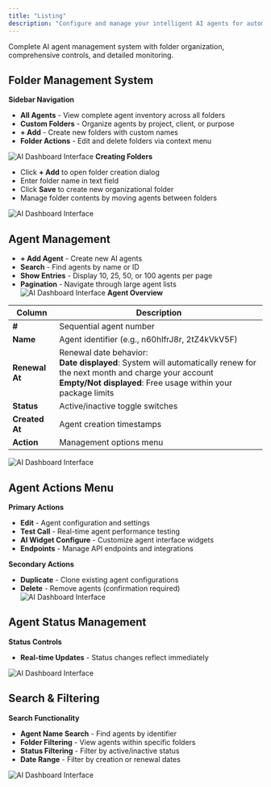 ```yaml
---
title: "Listing"
description: "Configure and manage your intelligent AI agents for automated customer interactions"
---
```


Complete AI agent management system with folder organization, comprehensive controls, and detailed monitoring.

## Folder Management System

**Sidebar Navigation**
- **All Agents** - View complete agent inventory across all folders
- **Custom Folders** - Organize agents by project, client, or purpose
- **+ Add** - Create new folders with custom names
- **Folder Actions** - Edit and delete folders via context menu


![AI Dashboard Interface](/images/ai/AI-Agents-folders.png)
**Creating Folders**
- Click **+ Add** to open folder creation dialog
- Enter folder name in text field
- Click **Save** to create new organizational folder
- Manage folder contents by moving agents between folders

![AI Dashboard Interface](/images/ai/AI-Agents-add.png)
## Agent Management

- **+ Add Agent** - Create new AI agents
- **Search** - Find agents by name or ID
- **Show Entries** - Display 10, 25, 50, or 100 agents per page
- **Pagination** - Navigate through large agent lists
![AI Dashboard Interface](/images/ai/AI-Agents-header.png)
**Agent Overview**

| Column | Description |
|--------|-------------|
| **#** | Sequential agent number |
| **Name** | Agent identifier (e.g., n60hIfrJ8r, 2tZ4kVkV5F) |
| **Renewal At** | Renewal date behavior:<br/>**Date displayed**: System will automatically renew for the next month and charge your account<br/>**Empty/Not displayed**: Free usage within your package limits |
| **Status** | Active/inactive toggle switches |
| **Created At** | Agent creation timestamps |
| **Action** | Management options menu |

![AI Dashboard Interface](/images/ai/AI-Agents-overview.png)
## Agent Actions Menu

**Primary Actions**

- **Edit** - Agent configuration and settings
- **Test Call** - Real-time agent performance testing
- **AI Widget Configure** - Customize agent interface widgets
- **Endpoints** - Manage API endpoints and integrations

**Secondary Actions**
- **Duplicate** - Clone existing agent configurations
- **Delete** - Remove agents (confirmation required)
![AI Dashboard Interface](/images/ai/AI-Agents-action.png)

## Agent Status Management
**Status Controls**
- **Real-time Updates** - Status changes reflect immediately

![AI Dashboard Interface](/images/ai/AI-Agents-status.png)

## Search & Filtering

**Search Functionality**
- **Agent Name Search** - Find agents by identifier
- **Folder Filtering** - View agents within specific folders
- **Status Filtering** - Filter by active/inactive status
- **Date Range** - Filter by creation or renewal dates

![AI Dashboard Interface](/images/ai/AI-Agents-search.png)

